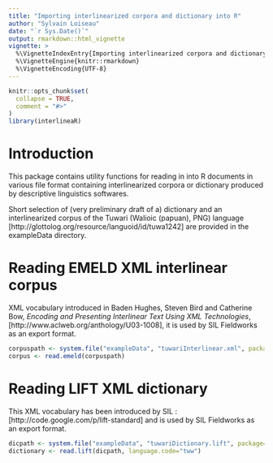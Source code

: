 ```yaml
---
title: "Importing interlinearized corpora and dictionary into R"
author: "Sylvain Loiseau"
date: "`r Sys.Date()`"
output: rmarkdown::html_vignette
vignette: >
  %\VignetteIndexEntry{Importing interlinearized corpora and dictionary into R}
  %\VignetteEngine{knitr::rmarkdown}
  %\VignetteEncoding{UTF-8}
---
```


```r
knitr::opts_chunk$set(
  collapse = TRUE,
  comment = "#>"
)
library(interlineaR)
```


# Introduction

This package contains utility functions for reading in into R documents
in various file format containing interlinearized corpora or dictionary
produced by descriptive linguistics softwares.

Short selection of (very preliminary draft of a) dictionary and an
interlinearized corpus of the Tuwari (Walioic (papuan), PNG) language
[http://glottolog.org/resource/languoid/id/tuwa1242]
are provided in the exampleData directory.

# Reading EMELD XML interlinear corpus

XML vocabulary introduced in Baden Hughes, Steven Bird and Catherine Bow, _Encoding and Presenting Interlinear Text Using XML Technologies_, [http://www.aclweb.org/anthology/U03-1008], it is used by SIL Fieldworks as an export format.

```r
corpuspath <- system.file("exampleData", "tuwariInterlinear.xml", package="RFlex")
corpus <- read.emeld(corpuspath)
```

# Reading LIFT XML dictionary

This XML vocabulary has been introduced by SIL : [http://code.google.com/p/lift-standard] and is used by SIL Fieldworks as an export format.

```r
dicpath <- system.file("exampleData", "tuwariDictionary.lift", package="RFlex")
dictionary <- read.lift(dicpath, language.code="tww")
```


